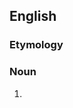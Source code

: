 ==English==

===Etymology===
{{suffix|en|draughtsman|ship}}

===Noun===
{{en-noun|-|s}}

# {{standspell|from=UK|draftsmanship|lang=en}}